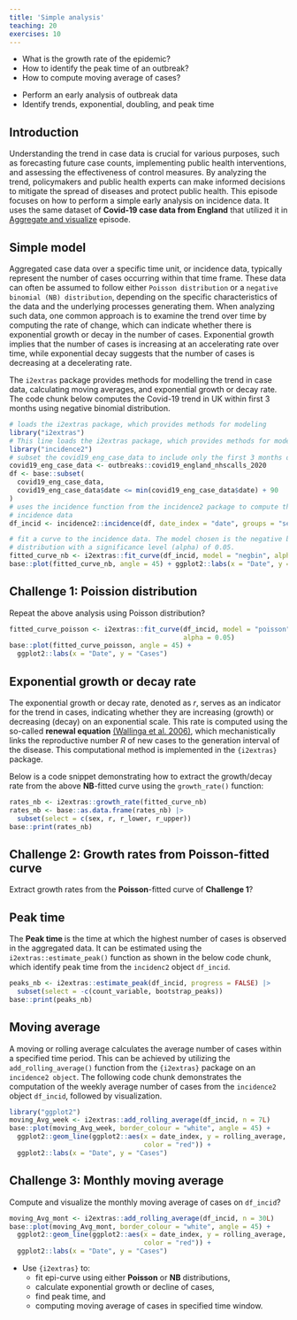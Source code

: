 ```yaml
---
title: 'Simple analysis'
teaching: 20
exercises: 10
---
```


:::::::::::::::::::::::::::::::::::::: questions 

- What is the growth rate of the epidemic?
- How to identify the peak time of an outbreak?
- How to compute moving average of cases?

::::::::::::::::::::::::::::::::::::::::::::::::

::::::::::::::::::::::::::::::::::::: objectives

- Perform an early analysis of outbreak data
- Identify trends, exponential, doubling, and peak time

::::::::::::::::::::::::::::::::::::::::::::::::

## Introduction

Understanding the trend in case data is crucial for various purposes, such as forecasting future case counts, implementing public health interventions, and assessing the effectiveness of control measures. By analyzing the trend, policymakers and public health experts can make informed decisions to mitigate the spread of diseases and protect public health. This episode focuses on how to perform a simple early analysis on incidence data. It uses the same dataset of **Covid-19 case data from England** that utilized it in [Aggregate and visualize](../episodes/describe-cases.Rmd) episode. 

## Simple model

Aggregated case data over a specific time unit, or incidence data, typically represent the number of cases occurring within that time frame. These data can often be assumed to follow either `Poisson distribution` or a `negative binomial (NB) distribution`, depending on the specific characteristics of the data and the underlying processes generating them. When analyzing such data, one common approach is to examine the trend over time by computing the rate of change, which can indicate whether there is exponential growth or decay in the number of cases. Exponential growth implies that the number of cases is increasing at an accelerating rate over time, while exponential decay suggests that the number of cases is decreasing at a decelerating rate.

The `i2extras` package provides methods for modelling the trend in case data, calculating moving averages, and exponential growth or decay rate. The code chunk below computes the Covid-19 trend in UK within first 3 months using negative binomial distribution. 


```r
# loads the i2extras package, which provides methods for modeling
library("i2extras")
# This line loads the i2extras package, which provides methods for modeling
library("incidence2")
# subset the covid19_eng_case_data to include only the first 3 months of data
covid19_eng_case_data <- outbreaks::covid19_england_nhscalls_2020
df <- base::subset(
  covid19_eng_case_data,
  covid19_eng_case_data$date <= min(covid19_eng_case_data$date) + 90
)
# uses the incidence function from the incidence2 package to compute the
# incidence data
df_incid <- incidence2::incidence(df, date_index = "date", groups = "sex")

# fit a curve to the incidence data. The model chosen is the negative binomial
# distribution with a significance level (alpha) of 0.05.
fitted_curve_nb <- i2extras::fit_curve(df_incid, model = "negbin", alpha = 0.05)
base::plot(fitted_curve_nb, angle = 45) + ggplot2::labs(x = "Date", y = "Cases")
```


::::::::::::::::::::::::::::::::::::: challenge 

## Challenge 1: Poission distribution

Repeat the above analysis using Poisson distribution?

:::::::::::::::::::::::: solution 

```r
fitted_curve_poisson <- i2extras::fit_curve(df_incid, model = "poisson",
                                            alpha = 0.05)
base::plot(fitted_curve_poisson, angle = 45) +
  ggplot2::labs(x = "Date", y = "Cases")
```

:::::::::::::::::::::::::::::::::
::::::::::::::::::::::::::::::::::::::::::::::::

## Exponential growth or decay rate

The exponential growth or decay rate, denoted as $r$, serves as an indicator for the trend in cases, indicating whether they are increasing (growth) or decreasing (decay) on an exponential scale. This rate is computed using the so-called  **renewal equation** [(Wallinga et al. 2006)](https://royalsocietypublishing.org/doi/10.1098/rspb.2006.3754), which mechanistically links the reproductive number $R$ of new cases to the generation interval of the disease. This computational method is implemented in the `{i2extras}` package.

Below is a code snippet demonstrating how to extract the growth/decay rate from the above **NB**-fitted  curve using the `growth_rate()` function:

```r
rates_nb <- i2extras::growth_rate(fitted_curve_nb)
rates_nb <- base::as.data.frame(rates_nb) |>
  subset(select = c(sex, r, r_lower, r_upper))
base::print(rates_nb)
```


::::::::::::::::::::::::::::::::::::: challenge 

## Challenge 2:  Growth rates from **Poisson**-fitted curve

Extract growth rates from the **Poisson**-fitted curve of **Challenge 1**?

::::::::::::::::::::::::::::::::::::::::::::::::

## Peak time

The **Peak time ** is the time at which the highest number of cases is observed in the aggregated data. It can be estimated using the `i2extras::estimate_peak()` function as shown in the below code chunk, which identify peak time from the `incidenc2` object `df_incid`.

```r
peaks_nb <- i2extras::estimate_peak(df_incid, progress = FALSE) |>
  subset(select = -c(count_variable, bootstrap_peaks))
base::print(peaks_nb)
```


## Moving average

A moving or rolling average calculates the average number of cases within a specified time period. This can be achieved by utilizing the `add_rolling_average()` function from the `{i2extras}` package on an `incidence2 object`. The following code chunk demonstrates the computation of the weekly average number of cases from the `incidence2` object `df_incid`, followed by visualization.

```r
library("ggplot2")
moving_Avg_week <- i2extras::add_rolling_average(df_incid, n = 7L)
base::plot(moving_Avg_week, border_colour = "white", angle = 45) +
  ggplot2::geom_line(ggplot2::aes(x = date_index, y = rolling_average,
                                  color = "red")) +
  ggplot2::labs(x = "Date", y = "Cases")
```

::::::::::::::::::::::::::::::::::::: challenge 

## Challenge 3: Monthly moving average

Compute and visualize the monthly moving average of cases on `df_incid`? 

:::::::::::::::::::::::: solution 

```r
moving_Avg_mont <- i2extras::add_rolling_average(df_incid, n = 30L)
base::plot(moving_Avg_mont, border_colour = "white", angle = 45) +
  ggplot2::geom_line(ggplot2::aes(x = date_index, y = rolling_average,
                                  color = "red")) +
  ggplot2::labs(x = "Date", y = "Cases")
```

:::::::::::::::::::::::::::::::::
::::::::::::::::::::::::::::::::::::::::::::::::


::::::::::::::::::::::::::::::::::::: keypoints 

- Use `{i2extras}` to:
  - fit epi-curve using either **Poisson** or **NB** distributions,  
  - calculate exponential growth or decline of cases, 
  - find peak time, and 
  - computing moving average of cases in specified time window.

::::::::::::::::::::::::::::::::::::::::::::::::

